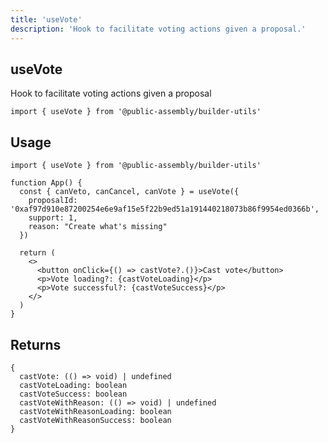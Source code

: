 ```yaml
---
title: 'useVote'
description: 'Hook to facilitate voting actions given a proposal.'
---
```


## useVote

Hook to facilitate voting actions given a proposal

```tsx
import { useVote } from '@public-assembly/builder-utils'
```

## Usage

```tsx
import { useVote } from '@public-assembly/builder-utils'

function App() {
  const { canVeto, canCancel, canVote } = useVote({
    proposalId: '0xaf97d910e87200254e6e9af15e5f22b9ed51a191440218073b86f9954ed0366b',
    support: 1,
    reason: "Create what's missing"
  })

  return (
    <>
      <button onClick={() => castVote?.()}>Cast vote</button>
      <p>Vote loading?: {castVoteLoading}</p>
      <p>Vote successful?: {castVoteSuccess}</p>
    </>
  )
}
```

## Returns

```tsx
{
  castVote: (() => void) | undefined
  castVoteLoading: boolean
  castVoteSuccess: boolean
  castVoteWithReason: (() => void) | undefined
  castVoteWithReasonLoading: boolean
  castVoteWithReasonSuccess: boolean
}
```
